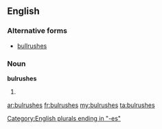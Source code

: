 ==English==

===Alternative forms===
* [[bullrushes]]

===Noun===
'''bulrushes'''

# {{plural of|[[bulrush]]}}

[[Category:English plurals ending in "-es"]]

[[ar:bulrushes]]
[[fr:bulrushes]]
[[my:bulrushes]]
[[ta:bulrushes]]